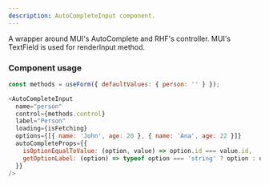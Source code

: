 ```yaml
---
description: AutoCompleteInput component.
---
```


A wrapper around MUI's AutoComplete and RHF's controller. MUI's TextField is used for renderInput method.

### Component usage
```js
const methods = useForm({ defaultValues: { person: '' } });

<AutoCompleteInput
  name="person"
  control={methods.control}
  label="Person"
  loading={isFetching}
  options={[{ name: 'John', age: 20 }, { name: 'Ana', age: 22 }]}
  autoCompleteProps={{
    isOptionEqualToValue: (option, value) => option.id === value.id,
    getOptionLabel: (option) => typeof option === 'string' ? option : option.name,
  }}
/>
```
